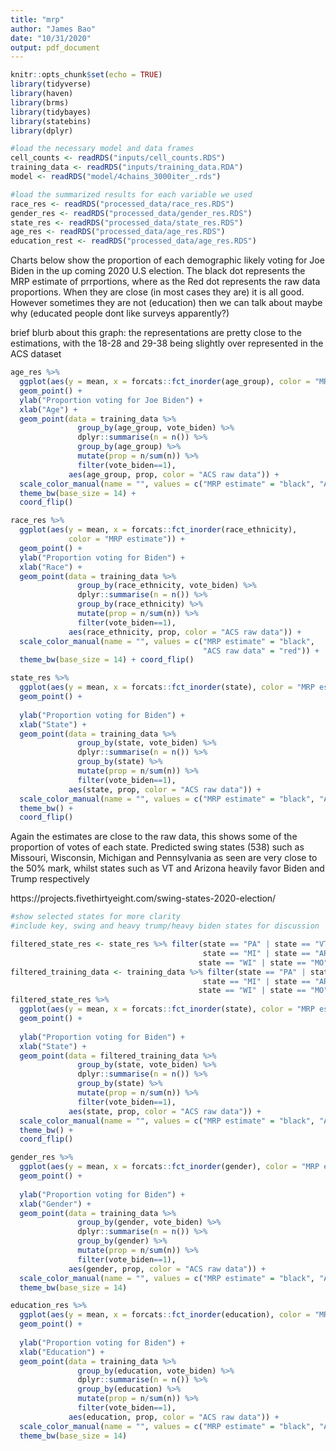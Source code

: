 ```yaml
---
title: "mrp"
author: "James Bao"
date: "10/31/2020"
output: pdf_document
---
```


```r
knitr::opts_chunk$set(echo = TRUE)
library(tidyverse)
library(haven)
library(brms)
library(tidybayes)
library(statebins)
library(dplyr)
```

```r
#load the necessary model and data frames
cell_counts <- readRDS("inputs/cell_counts.RDS")
training_data <- readRDS("inputs/training_data.RDA")
model <- readRDS("model/4chains_3000iter_.rds")

```



```r
#load the summarized results for each variable we used
race_res <- readRDS("processed_data/race_res.RDS")
gender_res <- readRDS("processed_data/gender_res.RDS")
state_res <- readRDS("processed_data/state_res.RDS")
age_res <- readRDS("processed_data/age_res.RDS")
education_rest <- readRDS("processed_data/age_res.RDS")


```
Charts below show the proportion of each demographic likely voting for Joe Biden in the up coming 2020 U.S election. The black dot represents the MRP estimate of prrportions, where as the Red dot represents the raw data proportions. When they are close (in most cases they are) it is all good. However sometimes they are not (education) then we can talk about maybe why (educated people dont like surveys apparently?)


brief blurb about this graph:
the representations are pretty close to the estimations, with the 18-28 and 29-38 being slightly over represented in the ACS dataset
```r

age_res %>% 
  ggplot(aes(y = mean, x = forcats::fct_inorder(age_group), color = "MRP estimate")) + 
  geom_point() +
  ylab("Proportion voting for Joe Biden") + 
  xlab("Age") + 
  geom_point(data = training_data %>% 
               group_by(age_group, vote_biden) %>%
               dplyr::summarise(n = n()) %>% 
               group_by(age_group) %>% 
               mutate(prop = n/sum(n)) %>% 
               filter(vote_biden==1), 
             aes(age_group, prop, color = "ACS raw data")) +
  scale_color_manual(name = "", values = c("MRP estimate" = "black", "ACS raw data" = "red")) + 
  theme_bw(base_size = 14) +
  coord_flip()
```

```r
race_res %>% 
  ggplot(aes(y = mean, x = forcats::fct_inorder(race_ethnicity), 
             color = "MRP estimate")) + 
  geom_point() +
  ylab("Proportion voting for Biden") + 
  xlab("Race") + 
  geom_point(data = training_data %>% 
               group_by(race_ethnicity, vote_biden) %>%
               dplyr::summarise(n = n()) %>% 
               group_by(race_ethnicity) %>% 
               mutate(prop = n/sum(n)) %>% 
               filter(vote_biden==1), 
             aes(race_ethnicity, prop, color = "ACS raw data")) +
  scale_color_manual(name = "", values = c("MRP estimate" = "black", 
                                           "ACS raw data" = "red")) + 
  theme_bw(base_size = 14) + coord_flip()
```

```r

state_res %>% 
  ggplot(aes(y = mean, x = forcats::fct_inorder(state), color = "MRP estimate")) + 
  geom_point() +
   
  ylab("Proportion voting for Biden") + 
  xlab("State") + 
  geom_point(data = training_data %>% 
               group_by(state, vote_biden) %>%
               dplyr::summarise(n = n()) %>% 
               group_by(state) %>% 
               mutate(prop = n/sum(n)) %>% 
               filter(vote_biden==1), 
             aes(state, prop, color = "ACS raw data")) +
  scale_color_manual(name = "", values = c("MRP estimate" = "black", "ACS raw data" = "red")) + 
  theme_bw() +
  coord_flip()

```
Again the estimates are close to the raw data, this shows some of the proportion of votes of each state. Predicted swing states (538) such as Missouri, Wisconsin, Michigan and Pennsylvania as seen are very close to the 50% mark, whilst states such as VT and Arizona heavily favor Biden and Trump respectively

https://projects.fivethirtyeight.com/swing-states-2020-election/
```r
#show selected states for more clarity
#include key, swing and heavy trump/heavy biden states for discussion

filtered_state_res <- state_res %>% filter(state == "PA" | state == "VT" | 
                                           state == "MI" | state == "AR" |
                                          state == "WI" | state == "MO")
filtered_training_data <- training_data %>% filter(state == "PA" | state == "VT" | 
                                           state == "MI" | state == "AR" |
                                          state == "WI" | state == "MO")
filtered_state_res %>% 
  ggplot(aes(y = mean, x = forcats::fct_inorder(state), color = "MRP estimate")) + 
  geom_point() +
   
  ylab("Proportion voting for Biden") + 
  xlab("State") + 
  geom_point(data = filtered_training_data %>% 
               group_by(state, vote_biden) %>%
               dplyr::summarise(n = n()) %>% 
               group_by(state) %>% 
               mutate(prop = n/sum(n)) %>% 
               filter(vote_biden==1), 
             aes(state, prop, color = "ACS raw data")) +
  scale_color_manual(name = "", values = c("MRP estimate" = "black", "ACS raw data" = "red")) + 
  theme_bw() +
  coord_flip()
```


```r
gender_res %>% 
  ggplot(aes(y = mean, x = forcats::fct_inorder(gender), color = "MRP estimate")) + 
  geom_point() +
   
  ylab("Proportion voting for Biden") + 
  xlab("Gender") + 
  geom_point(data = training_data %>% 
               group_by(gender, vote_biden) %>%
               dplyr::summarise(n = n()) %>% 
               group_by(gender) %>% 
               mutate(prop = n/sum(n)) %>% 
               filter(vote_biden==1), 
             aes(gender, prop, color = "ACS raw data")) +
  scale_color_manual(name = "", values = c("MRP estimate" = "black", "ACS raw data" = "red")) + 
  theme_bw(base_size = 14) 
```

```r
education_res %>% 
  ggplot(aes(y = mean, x = forcats::fct_inorder(education), color = "MRP estimate")) + 
  geom_point() +
   
  ylab("Proportion voting for Biden") + 
  xlab("Education") + 
  geom_point(data = training_data %>% 
               group_by(education, vote_biden) %>%
               dplyr::summarise(n = n()) %>% 
               group_by(education) %>% 
               mutate(prop = n/sum(n)) %>% 
               filter(vote_biden==1), 
             aes(education, prop, color = "ACS raw data")) +
  scale_color_manual(name = "", values = c("MRP estimate" = "black", "ACS raw data" = "red")) + 
  theme_bw(base_size = 14) 
```